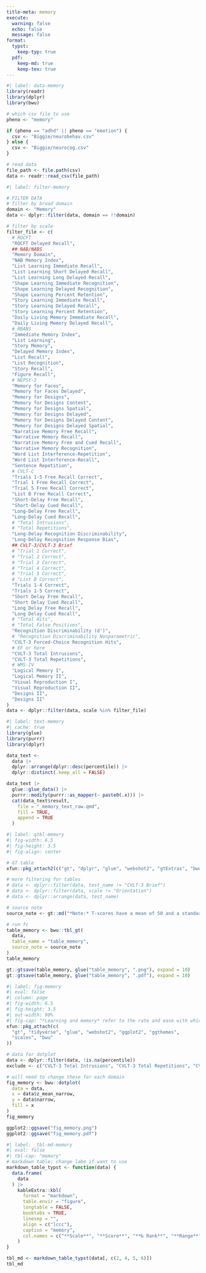 ```yaml
---
title-meta: memory
execute:
  warning: false
  echo: false
  message: false
format:
  typst:
    keep-typ: true
  pdf:
    keep-md: true
    keep-tex: true
---
```


<!-- ### Memory -->

```r
#| label: data-memory
library(readr)
library(dplyr)
library(bwu)

# which csv file to use
pheno <- "memory"

if (pheno == "adhd" || pheno == "emotion") {
  csv <- "Biggie/neurobehav.csv"
} else {
  csv <- "Biggie/neurocog.csv"
}

# read data
file_path <- file.path(csv)
data <- readr::read_csv(file_path)
```

```r
#| label: filter-memory

# FILTER DATA
# filter by broad domain
domain <- "Memory"
data <- dplyr::filter(data, domain == !!domain)

# filter by scale
filter_file <- c(
  # ROCFT
  "ROCFT Delayed Recall",
  ## NAB/NABS
  "Memory Domain",
  "NAB Memory Index",
  "List Learning Immediate Recall",
  "List Learning Short Delayed Recall",
  "List Learning Long Delayed Recall",
  "Shape Learning Immediate Recognition",
  "Shape Learning Delayed Recognition",
  "Shape Learning Percent Retention",
  "Story Learning Immediate Recall",
  "Story Learning Delayed Recall",
  "Story Learning Percent Retention",
  "Daily Living Memory Immediate Recall",
  "Daily Living Memory Delayed Recall",
  # RBANS
  "Immediate Memory Index",
  "List Learning",
  "Story Memory",
  "Delayed Memory Index",
  "List Recall",
  "List Recognition",
  "Story Recall",
  "Figure Recall",
  # NEPSY-2
  "Memory for Faces",
  "Memory for Faces Delayed",
  "Memory for Designs",
  "Memory for Designs Content",
  "Memory for Designs Spatial",
  "Memory for Designs Delayed",
  "Memory for Designs Delayed Content",
  "Memory for Designs Delayed Spatial",
  "Narrative Memory Free Recall",
  "Narrative Memory Recall",
  "Narrative Memory Free and Cued Recall",
  "Narrative Memory Recognition",
  "Word List Interference-Repetition",
  "Word List Interference-Recall",
  "Sentence Repetition",
  # CVLT-C
  "Trials 1-5 Free Recall Correct",
  "Trial 1 Free Recall Correct",
  "Trial 5 Free Recall Correct",
  "List B Free Recall Correct",
  "Short-Delay Free Recall",
  "Short-Delay Cued Recall",
  "Long-Delay Free Recall",
  "Long-Delay Cued Recall",
  # "Total Intrusions",
  # "Total Repetitions",
  "Long-Delay Recognition Discriminability",
  "Long-Delay Recognition Response Bias",
  ## CVLT-3/CVLT-3 Brief
  # "Trial 1 Correct",
  # "Trial 2 Correct",
  # "Trial 3 Correct",
  # "Trial 4 Correct",
  # "Trial 5 Correct",
  # "List B Correct",
  "Trials 1-4 Correct",
  "Trials 1-5 Correct",
  "Short Delay Free Recall",
  "Short Delay Cued Recall",
  "Long Delay Free Recall",
  "Long Delay Cued Recall",
  # "Total Hits",
  # "Total False Positives",
  "Recognition Discriminability (d')",
  # "Recognition Discriminability Nonparametric",
  "CVLT-3 Forced-Choice Recognition Hits",
  # EF or here
  "CVLT-3 Total Intrusions",
  "CVLT-3 Total Repetitions",
  # WMS-IV
  "Logical Memory I",
  "Logical Memory II",
  "Visual Reproduction I",
  "Visual Reproduction II",
  "Designs II",
  "Designs II"
)
data <- dplyr::filter(data, scale %in% filter_file)

```

```r
#| label: text-memory
#| cache: true
library(glue)
library(purrr)
library(dplyr)

data_text <-
  data |>
  dplyr::arrange(dplyr::desc(percentile)) |>
  dplyr::distinct(.keep_all = FALSE)

data_text |>
  glue::glue_data() |>
  purrr::modify(purrr::as_mapper(~ paste0(.x))) |>
  cat(data_text$result,
    file = "_memory_text_raw.qmd",
    fill = TRUE,
    append = TRUE
  )
```

```r
#| label: qtbl-memory
#| fig-width: 6.5
#| fig-height: 3.5
#| fig-align: center

# GT table
xfun::pkg_attach2(c("gt", "dplyr", "glue", "webshot2", "gtExtras", "bwu"))

# more filtering for tables
# data <- dplyr::filter(data, test_name != "CVLT-3 Brief")
# data <- dplyr::filter(data, scale != "Orientation")
# data <- dplyr::arrange(data, test_name)

# source note
source_note <- gt::md("*Note:* T-scores have a mean of 50 and a standard deviation of 10. Scaled scores have a mean of 10 and a standard deviation of 3.")

# run fc
table_memory <- bwu::tbl_gt(
  data,
  table_name = "table_memory",
  source_note = source_note
)
table_memory

gt::gtsave(table_memory, glue("table_memory", ".png"), expand = 10)
gt::gtsave(table_memory, glue("table_memory", ".pdf"), expand = 10)

```

```{=typst}
<qtbl-memory>
#figure([#image("table_memory.png", width: 70%)],
  caption: [
    Learning and memory test scores
  ],
  kind: "qtbl",
  supplement: [Table],
)

```

```r
#| label: fig-memory
#| eval: false
#| column: page
#| fig-width: 6.5
#| fig-height: 3.5
#| out-width: 90%
#| fig-cap: "*Learning and memory* refer to the rate and ease with which new information (e. g., facts, stories, lists, faces, names) can be encoded, stored, and later recalled from long-term memory."
xfun::pkg_attach(c(
  "gt", "tidyverse", "glue", "webshot2", "ggplot2", "ggthemes",
  "scales", "bwu"
))

# data for dotplot
data <- dplyr::filter(data, !is.na(percentile))
exclude <- c("CVLT-3 Total Intrusions", "CVLT-3 Total Repetitions", "CVLT-3 Forced-Choice Recognition Hits")

# will need to change these for each domain
fig_memory <- bwu::dotplot(
  data = data,
  x = data$z_mean_narrow,
  y = data$narrow,
  fill = x
)
fig_memory

ggplot2::ggsave("fig_memory.png")
ggplot2::ggsave("fig_memory.pdf")

```

```r
#| label: _tbl-md-memory
#| eval: false
#| tbl-cap: "memory"
# markdown table; change labe if want to use
markdown_table_typst <- function(data) {
  data.frame(
    data
  ) |>
    kableExtra::kbl(
      format = "markdown",
      table.envir = "figure",
      longtable = FALSE,
      booktabs = TRUE,
      linesep = "",
      align = c("lccc"),
      caption = "memory",
      col.names = c("**Scale**", "**Score**", "**‰ Rank**", "**Range**")
    )
}

tbl_md <- markdown_table_typst(data[, c(2, 4, 5, 6)])
tbl_md
```

